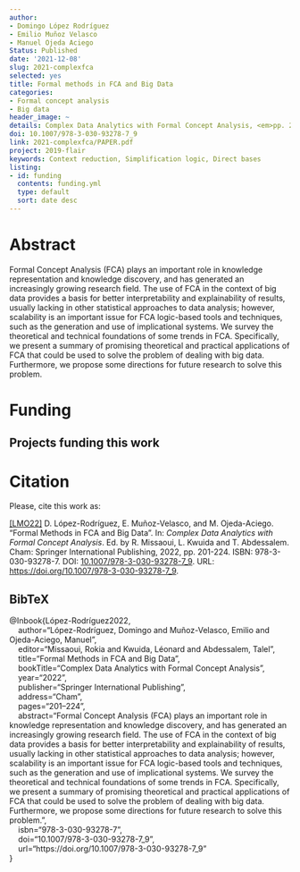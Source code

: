 ```yaml
---
author:
- Domingo López Rodríguez
- Emilio Muñoz Velasco
- Manuel Ojeda Aciego
Status: Published
date: '2021-12-08'
slug: 2021-complexfca
selected: yes
title: Formal methods in FCA and Big Data
categories:
- Formal concept analysis
- Big data
header_image: ~
details: Complex Data Analytics with Formal Concept Analysis, <em>pp. 201 -- 224</em>
doi: 10.1007/978-3-030-93278-7_9
link: 2021-complexfca/PAPER.pdf
project: 2019-flair
keywords: Context reduction, Simplification logic, Direct bases
listing:
- id: funding
  contents: funding.yml
  type: default
  sort: date desc
---
```




# Abstract


Formal Concept Analysis (FCA) plays an important role in knowledge representation and knowledge discovery, and has generated an increasingly growing research field. The use of FCA in the context of big data provides a basis for better interpretability and explainability of results, usually lacking in other statistical approaches to data analysis; however, scalability is an important issue for FCA logic-based tools and techniques, such as the generation and use of implicational systems. We survey the theoretical and technical foundations of some trends in FCA. Specifically, we present a summary of promising theoretical and practical applications of FCA that could be used to solve the problem of dealing with big data. Furthermore, we propose some directions for future research to solve this problem.




# Funding
::: {.callout-note appearance='minimal' collapse=false}
## Projects funding this work

:::{#funding}
:::
:::




# Citation
Please, cite this work as:


<a name=bib-Lpez-Rodrguez2022></a>[[LMO22]](#cite-Lpez-Rodrguez2022) D. López-Rodríguez, E. Muñoz-Velasco, and M. Ojeda-Aciego. “Formal Methods in FCA and Big Data”. In: _Complex Data Analytics with Formal Concept Analysis_. Ed. by R. Missaoui, L. Kwuida and T. Abdessalem. Cham: Springer International Publishing, 2022, pp. 201-224. ISBN: 978-3-030-93278-7. DOI: [10.1007/978-3-030-93278-7_9](https://doi.org/10.1007%2F978-3-030-93278-7_9). URL: [https://doi.org/10.1007/978-3-030-93278-7_9](https://doi.org/10.1007/978-3-030-93278-7_9).

::: {.callout-note appearance="minimal" collapse=true}

## BibTeX

@Inbook{López-Rodríguez2022,<br>&nbsp;&nbsp;&nbsp;&nbsp;author="López-Rodríguez, Domingo and Muñoz-Velasco, Emilio and Ojeda-Aciego, Manuel",<br>&nbsp;&nbsp;&nbsp;&nbsp;editor="Missaoui, Rokia and Kwuida, Léonard and Abdessalem, Talel",<br>&nbsp;&nbsp;&nbsp;&nbsp;title="Formal Methods in FCA and Big Data",<br>&nbsp;&nbsp;&nbsp;&nbsp;bookTitle="Complex Data Analytics with Formal Concept Analysis",<br>&nbsp;&nbsp;&nbsp;&nbsp;year="2022",<br>&nbsp;&nbsp;&nbsp;&nbsp;publisher="Springer International Publishing",<br>&nbsp;&nbsp;&nbsp;&nbsp;address="Cham",<br>&nbsp;&nbsp;&nbsp;&nbsp;pages="201--224",<br>&nbsp;&nbsp;&nbsp;&nbsp;abstract="Formal Concept Analysis (FCA) plays an important role in knowledge representation and knowledge discovery, and has generated an increasingly growing research field. The use of FCA in the context of big data provides a basis for better interpretability and explainability of results, usually lacking in other statistical approaches to data analysis; however, scalability is an important issue for FCA logic-based tools and techniques, such as the generation and use of implicational systems. We survey the theoretical and technical foundations of some trends in FCA. Specifically, we present a summary of promising theoretical and practical applications of FCA that could be used to solve the problem of dealing with big data. Furthermore, we propose some directions for future research to solve this problem.",<br>&nbsp;&nbsp;&nbsp;&nbsp;isbn="978-3-030-93278-7",<br>&nbsp;&nbsp;&nbsp;&nbsp;doi="10.1007/978-3-030-93278-7_9",<br>&nbsp;&nbsp;&nbsp;&nbsp;url="https://doi.org/10.1007/978-3-030-93278-7_9"<br>}

:::



